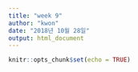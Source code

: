```yaml
---
title: "week 9"
author: "kwon"
date: "2018년 10월 28일"
output: html_document
---
```


```r
knitr::opts_chunk$set(echo = TRUE)
```
